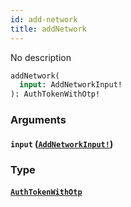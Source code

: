 ```yaml
---
id: add-network
title: addNetwork
---
```


No description

```graphql
addNetwork(
  input: AddNetworkInput!
): AuthTokenWithOtp!

```

### Arguments

#### `input` ([`AddNetworkInput!`](/docs/graphql/inputs/add-network-input))

### Type

#### [`AuthTokenWithOtp`](/docs/graphql/objects/auth-token-with-otp)
